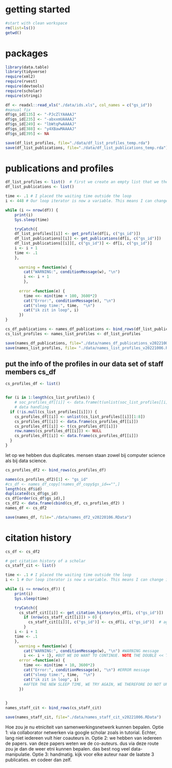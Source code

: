 # getting started

```r
#start with clean workspace 
rm(list=ls())
getwd()
```

# packages

```r
library(data.table) 
library(tidyverse) 
require(xml2)
require(rvest)
require(devtools)
require(scholar)
require(stringi)

```

```r
df <- readxl::read_xls("./data/ids.xls", col_names = c("gs_id"))
#manual fix
df$gs_id[135] <- "-PJcZlYAAAAJ"
df$gs_id[235] <- "-abxxmUAAAAJ"
df$gs_id[249] <- "lbWtqPwAAAAJ"
df$gs_id[388] <- "y4XBawMAAAAJ"
df$gs_id[395] <- NA
```

```r
save(df_list_profiles, file="./data/df_list_profiles_temp.rda")
save(df_list_publications, file="./data/df_list_publications_temp.rda")
```


# publications and profiles


```r
df_list_profiles <- list()  # first we create an empty list that we then fill up with the for loop
df_list_publications <- list()
```

```r
time <- .1 # I placed the waiting time outside the loop
i <- 448 # Our loop iterator is now a variable. This means I can change it within a while loop. Using a for loop you cant change your iterator in the loop itself.
```

```r

while (i <= nrow(df)) {
    print(i)
    Sys.sleep(time)

    tryCatch({
    df_list_profiles[[i]] <- get_profile(df[i, c("gs_id")]) 
    df_list_publications[[i]] <- get_publications(df[i, c("gs_id")])
    df_list_publications[[i]][, c("gs_id")] <- df[i, c("gs_id")]  
    i <- i + 1 
    time <- .1
    },
    
      warning = function(w) {
        cat("WARNING:", conditionMessage(w), "\n") 
        i <<- i + 1
        }, 
    
      error =function(e) {
        time <<- min(time + 100, 3600*2)
        cat("Error:", conditionMessage(e), "\n") 
        cat("sleep time:", time,  "\n")
        cat("ik zit in loop", i)
      })
}
```


```r
cs_df_publications <- names_df_publications <- bind_rows(df_list_publications)
cs_list_profiles <- names_list_profiles <- df_list_profiles
```


```r
save(names_df_publications, file="./data/names_df_publications_v20221006.RData")
save(names_list_profiles, file= "./data/names_list_profiles_v20221006.RData")

```



## put the info of the profiles in our data set of staff members cs_df


```r
cs_profiles_df <- list()


for (i in 1:length(cs_list_profiles)) {
    # soc_profiles_df[[i]] <- data.frame(t(unlist(soc_list_profiles[[i]][1:8]))) #some annyoing
    # data handling
  if (!is.null(cs_list_profiles[[i]])) {
    cs_profiles_df[[i]] <- unlist(cs_list_profiles[[i]][1:8])
    cs_profiles_df[[i]] <- data.frame(cs_profiles_df[[i]])
    cs_profiles_df[[i]] <- t(cs_profiles_df[[i]])
    row.names(cs_profiles_df[[i]]) <- NULL
    cs_profiles_df[[i]] <- data.frame(cs_profiles_df[[i]])
  }
}
```

let op we hebben dus duplicates. mensen staan zowel bij computer science als bij data science. 
```r
cs_profiles_df2 <- bind_rows(cs_profiles_df)

names(cs_profiles_df2)[1] <- "gs_id"
#cs_df <- names_df_copy[!names_df_copy$gs_id=="",]
length(cs_df$id)
duplicated(cs_df$gs_id)
cs_df[order(cs_df$gs_id),]
cs_df2 <- data.frame(cbind(cs_df, cs_profiles_df2) )
names_df <- cs_df2

```


```r

save(names_df, file="./data/names_df2_v20220106.RData")

```


# citation history

```r
cs_df <- cs_df2
```


```r
# get citation history of a scholar
cs_staff_cit <- list()
```


```r
time <- .1 # I placed the waiting time outside the loop
i <- 1 # Our loop iterator is now a variable. This means I can change it within a while loop. Using a for loop you cant change your iterator in the loop itself.
```


```r
while (i <= nrow(cs_df)) {
    print(i)
    Sys.sleep(time)

    tryCatch({
      cs_staff_cit[[i]] <- get_citation_history(cs_df[i, c("gs_id")])
        if (nrow(cs_staff_cit[[i]]) > 0) {
          cs_staff_cit[[i]][, c("gs_id")] <- cs_df[i, c("gs_id")]  # again attach the gs_id as third column
        }
    i <- i + 1
    time <- .1
    },
      warning = function(w) {
        cat("WARNING:", conditionMessage(w), "\n") #WARNING message
        i <<- i + 1}, #BUT WE DO WANT TO CONTINUE. NOTE THE DOUBLE << THIS IS BECAUSE I WANT TO CHANGE A VARIABLE WHICH EXISTS OUTSIDE THE WARNING FUNCTION
      error =function(e) {
        time <<- min(time + 10, 3600*2)
        cat("Error:", conditionMessage(e), "\n") #ERROR message
        cat("sleep time:", time,  "\n")
        cat("ik zit in loop", i)
        #AFTER THE NEW SLEEP TIME, WE TRY AGAIN, WE THEREFORE DO NOT UPDATE i. ideally you also want to have some break option. And maybe you also want to save your data when you hit a time out error. 
      })

    
}
names_staff_cit <- bind_rows(cs_staff_cit)

```


```r
save(names_staff_cit, file="./data/names_staff_cit_v20221006.RData")

```


Hoe zou je nu etniciteit van samenwerkingsnetwerk kunnen bepalen. 
Optie 1: via collaborator netwerken via google scholar zoals in tutorial. Echter, lang niet iedereen vult hier coauteurs in. 
Optie 2: we hebben van iedereen de papers. van deze papers weten we de co-auteurs. dus via deze route zou je dan de weer etni kunnen bepalen. das best nog veel data-manipulatie. 
Optie 3: handmatig. kijk voor elke auteur naar de laatste 3 publicaties. en codeer dan zelf. 

